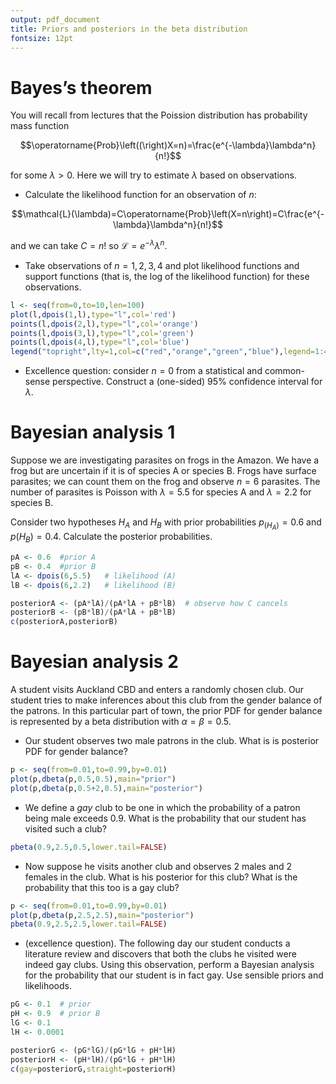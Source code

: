 ```yaml
---
output: pdf_document
title: Priors and posteriors in the beta distribution
fontsize: 12pt
---
```

# Bayes's theorem


\newcommand{\prob}[1]{\operatorname{Prob}\left(#1\right)}


\section{The Poisson distribution}

You will recall from lectures that the Poission distribution has
probability mass function

$$\prob(X=n)=\frac{e^{-\lambda}\lambda^n}{n!}$$

for some $\lambda>0$.  Here we will try to estimate $\lambda$ based on
observations.

* Calculate the likelihood function for an observation of $n$:

$$\mathcal{L}(\lambda)=C\prob{X=n}=C\frac{e^{-\lambda}\lambda^n}{n!}$$

and we can take $C=n!$ so $\mathcal{L}=e^{-\lambda}\lambda^n$.

* Take observations of $n=1,2,3,4$ and plot likelihood functions and
support functions (that is, the log of the likelihood function) for
these observations.

```r
l <- seq(from=0,to=10,len=100)
plot(l,dpois(1,l),type="l",col='red')
points(l,dpois(2,l),type="l",col='orange')
points(l,dpois(3,l),type="l",col='green')
points(l,dpois(4,l),type="l",col='blue')
legend("topright",lty=1,col=c("red","orange","green","blue"),legend=1:4)
```

* Excellence question: consider $n=0$ from a statistical and
common-sense perspective.  Construct a (one-sided) 95\% confidence
interval for $\lambda$.


# Bayesian analysis 1

Suppose we are investigating parasites on frogs in the Amazon.  We
have a frog but are uncertain if it is of species A or species B.
Frogs have surface parasites; we can count them on the frog and
observe $n=6$ parasites.  The number of parasites is Poisson with
$\lambda=5.5$ for species A and $\lambda=2.2$ for species B.

Consider two hypotheses $H_A$ and $H_B$ with prior probabilities
$p_(H_A)=0.6$ and $p(H_B)=0.4$.  Calculate the posterior
probabilities.




```r
pA <- 0.6  #prior A
pB <- 0.4  #prior B
lA <- dpois(6,5.5)   # likelihood (A)   
lB <- dpois(6,2.2)   # likelihood (B)

posteriorA <- (pA*lA)/(pA*lA + pB*lB)  # observe how C cancels
posteriorB <- (pB*lB)/(pA*lA + pB*lB)
c(posteriorA,posteriorB)
```

# Bayesian analysis 2

A student visits Auckland CBD and enters a randomly chosen
club.  Our student tries to make inferences about this club from the
gender balance of the patrons.  In this particular part of town, the
prior PDF for gender balance is represented by a beta distribution
with $\alpha=\beta=0.5$.

* Our student observes two male patrons in the club.  What is is posterior PDF for gender balance?

```r
p <- seq(from=0.01,to=0.99,by=0.01)
plot(p,dbeta(p,0.5,0.5),main="prior")
plot(p,dbeta(p,0.5+2,0.5),main="posterior")
```

* We define a _gay_ club to be one in which the probability of a patron
being male exceeds 0.9.  What is the probability that our student has
visited such a club?

```r
pbeta(0.9,2.5,0.5,lower.tail=FALSE)
```

* Now suppose he visits another club and observes 2 males and 2 females
in the club.  What is his posterior for this club?  What is the
probability that this too is a gay club?


```r
p <- seq(from=0.01,to=0.99,by=0.01)
plot(p,dbeta(p,2.5,2.5),main="posterior")
pbeta(0.9,2.5,2.5,lower.tail=FALSE)
```

* (excellence question).  The following day our student conducts a
  literature review and discovers that both the clubs he visited were
  indeed gay clubs.  Using this observation, perform a Bayesian analysis for the probability
  that our student is in fact gay.  Use sensible priors and
  likelihoods.

```r
pG <- 0.1  # prior 
pH <- 0.9  # prior B
lG <- 0.1
lH <- 0.0001

posteriorG <- (pG*lG)/(pG*lG + pH*lH)  
posteriorH <- (pH*lH)/(pG*lG + pH*lH)
c(gay=posteriorG,straight=posteriorH)
```
